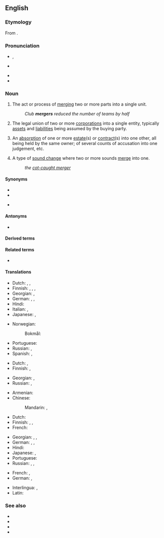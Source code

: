 ==English==
{{wikipedia}}

===Etymology===
From {{suffix|en|merge|er|id2=action noun}}.

===Pronunciation===
* {{a|GA}} {{enPR|mûrʹjər}}, {{IPA|/ˈmɝdʒɚ/|lang=en}}
* {{a|RP}} {{IPA|/ˈmɜːdʒə/|lang=en}}
* {{rhymes|ɜː(ɹ)dʒə(ɹ)|lang=en}}
* {{hyphenation|merg|er|lang=en}}

===Noun===
{{en-noun}}

# The act or process of [[merge|merging]] two or more parts into a single unit.
#: ''Club '''mergers''' reduced the number of teams by half''
# {{lb|en|economics}} The legal union of two or more [[corporation]]s into a single entity, typically [[asset]]s and [[liability|liabilities]] being assumed by the buying party.
# {{lb|en|legal}} An [[absorption]] of one or more [[estate]](s) or [[contract]](s) into one other, all being held by the same owner; of several counts of accusation into one judgement, etc.
# {{lb|en|phonology}} A type of [[sound change]] where two or more sounds [[merge]] into one.
#: ''the [[cot-caught merger]]''

====Synonyms====
* {{l|en|combination}}
* {{l|en|fusion}}
* {{sense|linguistics}} {{l|en|phonemic merger}}

====Antonyms====
* {{l|en|division}}

====Derived terms====
{{der3|lang=en
|cot-caught merger
|low back merger
|phonemic merger
|pin-pen merger
|wine-whine merger
|megamerger
|demerger
|premerger
|postmerger
|antimerger
|nonmerger
|father-bother merger
|multimerger
|Mary-marry-merry merger
|mirror-nearer merger
|hurry-furry merger
|horse-hoarse merger
|mergerless
|pour-poor merger
|line-loin merger}}

====Related terms====
* {{l|en|mergence}}

====Translations====
{{trans-top|the act or process of merging}}
* Dutch: {{t|nl|samensmelting|f}}, {{t|nl|versmelting}}, {{t+|nl|fusie|f}}
* Finnish: {{t+|fi|yhdistyminen}}, {{t|fi|yhteensulautuminen}}, {{t+|fi|sulautuminen}}, {{t|fi|sulauttaminen}}
* Georgian: {{t|ka|შერწყმა}}, {{t|ka|გაერთიანება}}
* German: {{t+|de|Verschmelzung|f}}, {{t+|de|Fusion|f}}, {{t|de|Zusammenfügung|f}}
* Hindi: {{t+|hi|विलय|m}}
* Italian: {{t+|it|fusione|f}}, {{t+|it|unione|f}}
* Japanese: {{t+|ja|合併|tr=がっぺい, gappei|sc=Jpan}}, {{t+|ja|統合|tr=とうごう, tōgō|sc=Jpan}}
{{trans-mid}}
* Norwegian:
*: Bokmål: {{t|nb|sammenslåing|m|f}}
* Portuguese: {{t+|pt|fusão|f}}
* Russian: {{t+|ru|слия́ние|n}}, {{t+|ru|поглоще́ние|n}} {{qualifier|takeover, absorption}}
* Spanish: {{t+|es|fusión|f}}, {{t+|es|unión|f}}
{{trans-bottom}}

{{trans-top|an absorption into one estate, contract etc.}}
* Dutch: {{t|nl|opslorping}}, {{t|nl|amalgamatie|f}}
* Finnish: {{t+|fi|sulautuminen}}, {{t+|fi|sulautuma}}
{{trans-mid}}
* Georgian: {{t|ka|შთანთქმა}}, {{t|ka|შერწყმა}}
* Russian: {{t+|ru|слия́ние|n}}, {{t+|ru|поглоще́ние|n}} {{qualifier|takeover, absorption}}
{{trans-bottom}}

{{trans-see|type of sound change merging two or more sounds|phonemic merger}}

{{trans-top|the legal union of two or more corporations}}
* Armenian: {{t+|hy|միաձուլում|sc=Armn}}
* Chinese:
*: Mandarin: {{t+|cmn|合併|sc=Hani}}, {{t+|cmn|合并|tr=hébìng|sc=Hani}}
* Dutch: {{t+|nl|fusie|f}}
* Finnish: {{t+|fi|fuusio}}, {{t+|fi|yritysfuusio}}, {{t+|fi|sulautuminen}}
* French: {{t+|fr|fusion|f}}
{{trans-mid}}
* Georgian: {{t|ka|შერწყმა}}, {{t|ka|შეერთება}}, {{t|ka|გაერთიანება}}
* German: {{t+|de|Fusion|f}}, {{t|de|Firmenzusammenschluss|m}}, {{t+|de|Zusammenschluss|m}}
* Hindi: {{t+|hi|विलय|m}}
* Japanese: {{t+|ja|合併|tr=がっぺい, gappei|sc=Jpan}}, {{t+|ja|統合|tr=とうごう, tōgō|sc=Jpan}}
* Portuguese: {{t+|pt|fusão|f}}
* Russian: {{t+|ru|слия́ние|n}}, {{t+|ru|поглоще́ние|n}} {{qualifier|takeover, absorption}}, {{t+|ru|объедине́ние|n}}
{{trans-bottom}}

{{checktrans-top}}
* French: {{t+check|fr|union}}, {{t+check|fr|absorption}}
* German: {{t+check|de|Zusammenschluss|m}}, {{t+check|de|Fusion|f}}
{{trans-mid}}
* Interlingua: {{t-check|ia|fusion}}, {{t-check|ia|fusionamento}}
* Latin: {{t-check|la|fusio|f}}
{{trans-bottom}}

===See also===
* {{l|en|alliance}}
* {{l|en|buyout}}
* {{l|en|sellout}}
* {{l|en|takeover}}